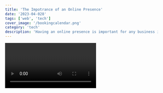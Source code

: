 ```yaml
---
title: 'The Impotrance of an Online Presence'
date: '2023-04-028'
tags: ['web', 'tech']
cover_image: '/bookingcalendar.png'
category: 'tech'
description: 'Having an online presence is important for any business in this day and age. It is a way to reach a wider audience and to grow your business.'
---
```


<Video id='xpYHk-rWnKc' />

You can use Static Generation for many types of pages, including:

- Marketing pages
- Blog posts
- E-commerce product listings
- Help and documentation

<CustomImage src='https://raw.githubusercontent.com/bwestwood11/marketing-blog-posts/main/images/chatgpt.png' alt='image test' priority />

You should ask yourself: "Can I pre-render this page **ahead** of a user's request?" If the answer is yes, then you should choose Static Generation.
